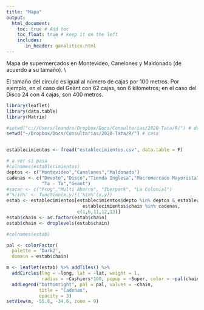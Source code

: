 ```yaml
---
title: "Mapa"
output: 
  html_document:
    toc: true # Add toc
    toc_float: true # keep it on the left
    includes:
       in_header: ganalitics.html
---
```



Mapa de supermercados en Montevideo, Canelones y Maldonado (de acuerdo a su tamaño). \\

El tamaño del círculo es igual al número de cajas por 100 metros. Por ejemplo, en el caso del Geànt con 62 cajas, son 6 kilómetros; en el caso del Disco 24 con 4 cajas, son 400 metros.


```r
library(leaflet)
library(data.table)
library(Matrix)

#setwd("c://Users/leandro/Dropbox/Docs/Consultorias/2020-Tata/R/") # decon
setwd("~/Dropbox/Docs/Consultorias/2020-Tata/R/") # casa


establecimientos <- fread("establecimientos.csv", data.table = F)

# a ver si pasa
#colnames(establecimientos)
deptos <- c("Montevideo","Canelones","Maldonado")
cadenas <- c("Devoto","Disco","Tienda Inglesa","Macromercado Mayorista",
             "Ta - Ta","Geant")
#sacar <- c("Frog","Multi Ahorro", "Iberpark", "La Colonial")
#'%!in%' <- function(x,y)!('%in%'(x,y))
estab <- establecimientos[establecimientos$depto %in% deptos & establecimientos$farmacia ==0 &
                            establecimientos$chain %in% cadenas,
                          c(1,6,11,12,13)]
estab$chain <- as.factor(estab$chain)
estab$chain <- droplevels(estab$chain)

#colnames(estab)

pal <- colorFactor(
  palette = 'Dark2',
  domain = estab$chain)

m <- leaflet(estab) %>% addTiles() %>% 
  addCircles(lng = ~long, lat = ~lat, weight = 1,
             radius = ~Cashiers*100, popup = ~Super, color = ~pal(chain)) %>% 
  addLegend("bottomright", pal = pal, values = ~chain,
            title = "Cadenas",
            opacity = 3)
setView(m, -55.8, -34.6, zoom = 9)

```

